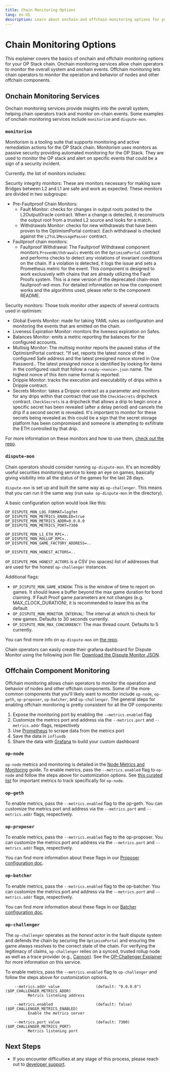 ```yaml
---
title: Chain Monitoring Options
lang: en-US
description: Learn about onchain and offchain monitoring options for your OP Stack chain.
---
```



# Chain Monitoring Options

This explainer covers the basics of onchain and offchain monitoring options for your OP Stack chain. Onchain monitoring services allow chain operators to monitor the overall system and onchain events.
Offchain monitoring lets chain operators to monitor the operation and behavior of nodes and other offchain components.

## Onchain Monitoring Services

Onchain monitoring services provide insights into the overall system, helping chain operators track and monitor on-chain events. Some examples of onchain monitoring services include `monitorism` and `dispute-mon`.

### `monitorism`

Monitorism is a tooling suite that supports monitoring and active remediation actions for the OP Stack chain. Monitorism uses monitors as passive security providing automated monitoring for the OP Stack. They are used to monitor the OP stack and alert on specific events that could be a sign of a security incident.

Currently. the list of monitors includes:

Security integrity monitors: These are monitors necessary for making sure Bridges between L2 and L1 are safe and work as expected. These monitors are divided in two subgroups:

*   Pre-Faultproof Chain Monitors:
    *   Fault Monitor: checks for changes in output roots posted to the L2OutputOracle contract. When a change is detected, it reconstructs the output root from a trusted L2 source and looks for a match..
    *   Withdrawals Monitor: checks for new withdrawals that have been proven to the OptimismPortal contract. Each withdrawal is checked against the `L2ToL1MessagePasser` contract.
*   Faultproof chain monitors:
    *   Faultproof Withdrawal: The Faultproof Withdrawal component monitors `ProvenWithdrawals` events on the `OptimismPortal` contract and performs checks to detect any violations of invariant conditions on the chain. If a violation is detected, it logs the issue and sets a Prometheus metric for the event. This component is designed to work exclusively with chains that are already utilizing the Fault Proofs system. This is a new version of the deprecated chain-mon faultproof-wd-mon. For detailed information on how the component works and the algorithms used, please refer to the component README.

Security monitors: Those tools monitor other aspects of several contracts used in optimism:

*   Global Events Monitor: made for taking YAML rules as configuration and monitoring the events that are emitted on the chain.
*   Liveness Expiration Monitor: monitors the liveness expiration on Safes.
*   Balances Monitor: emits a metric reporting the balances for the configured accounts.
*   Multisig Monitor: The multisig monitor reports the paused status of the OptimismPortal contract. "If set, reports the latest nonce of the configured Safe address and the latest presigned nonce stored in One Password.. The latest presigned nonce is identified by looking for items in the configured vault that follow a `ready-<nonce>.json` name. The highest nonce of this item name format is reported.
*   Drippie Monitor: tracks the execution and executability of drips within a Drippie contract.
*   Secrets Monitor: takes a Drippie contract as a parameter and monitors for any drips within that contract that use the `CheckSecrets` dripcheck contract. `CheckSecrets` is a dripcheck that allows a drip to begin once a specific secret has been revealed (after a delay period) and cancels the drip if a second secret is revealed. It's important to monitor for these secrets being revealed as this could be a sign that the secret storage platform has been compromised and someone is attempting to exfiltrate the ETH controlled by that drip.

For more information on these monitors and how to use them, [check out the repo](https://github.com/ethereum-optimism/monitorism?tab=readme-ov-file#monitorism).

### `dispute-mon`

Chain operators should consider running `op-dispute-mon`. It's an incredibly useful securities monitoring service to keep an eye on games, basically giving visibility into all the status of the games for the last 28 days.

`dispute-mon` is set up and built the same way as `op-challenger`. This means that you can run it the same way (run `make op-dispute-mon` in the directory).

A basic configuration option would look like this:

```
OP_DISPUTE_MON_LOG_FORMAT=logfmt
OP_DISPUTE_MON_METRICS_ENABLED=true
OP_DISPUTE_MON_METRICS_ADDR=0.0.0.0
OP_DISPUTE_MON_METRICS_PORT=7300

OP_DISPUTE_MON_L1_ETH_RPC=..
OP_DISPUTE_MON_ROLLUP_RPC=..
OP_DISPUTE_MON_GAME_FACTORY_ADDRESS=..

OP_DISPUTE_MON_HONEST_ACTORS=..
```

`OP_DISPUTE_MON_HONEST_ACTORS` is a CSV (no spaces) list of addresses that are used for the honest `op-challenger` instances.

Additional flags:

*   `OP_DISPUTE_MON_GAME_WINDOW`: This is the window of time to report on games. It should leave a buffer beyond the max game duration for bond claiming. If Fault Proof game parameters are not changes (e.g. MAX\_CLOCK\_DURATION), it is recommended to leave this as the default.
*   `OP_DISPUTE_MON_MONITOR_INTERVAL`: The interval at which to check for new games. Defaults to 30 seconds currently.
*   `OP_DISPUTE_MON_MAX_CONCURRENCY`: The max thread count. Defaults to 5 currently.

You can find more info on `op-dispute-mon` on [the repo](https://github.com/ethereum-optimism/optimism/tree/develop/op-dispute-mon).

Chain operators can easily create their grafana dashboard for Dispute Monitor using the following json file: [Download the Dispute Monitor JSON](/grafana/dispute-monitor-1718214549035.json).

## Offchain Component Monitoring

Offchain monitoring allows chain operators to monitor the operation and behavior of nodes and other offchain components. Some of the more common components that you'll likely want to monitor include `op-node`, `op-geth`, `op-proposer`, `op-batcher`, and `op-challenger`.
The general steps for enabling offchain monitoring is pretty consistent for all the OP components:

1.  Expose the monitoring port by enabling the `-—metrics.enabled` flag
2.  Customize the metrics port and address via the `--metrics.port` and `--metrics.addr` flags, respectively
3.  Use [Prometheus](https://prometheus.io/) to scrape data from the metrics port
4.  Save the data in `influxdb`
5.  Share the data with [Grafana](https://grafana.com/) to build your custom dashboard

### `op-node`

`op-node` metrics and monitoring is detailed in the [Node Metrics and Monitoring](/builders/node-operators/management/metrics) guide. To enable metrics, pass the `--metrics.enabled` flag to `op-node` and follow the steps above for customization options.
See [this curated list](/builders/node-operators/management/metrics#important-metrics) for important metrics to track specifically for `op-node`.

### `op-geth`

To enable metrics, pass the `--metrics.enabled` flag to the op-geth. You can customize the metrics port and address via the `--metrics.port` and `--metrics.addr` flags, respectively.

### `op-proposer`

To enable metrics, pass the `--metrics.enabled` flag to the op-proposer. You can customize the metrics port and address via the `--metrics.port` and `--metrics.addr` flags, respectively.

You can find more information about these flags in our [Proposer configuration doc](https://docs.optimism.io/builders/chain-operators/configuration/proposer#metricsenabled).

### `op-batcher`

To enable metrics, pass the `--metrics.enabled` flag to the op-batcher. You can customize the metrics port and address via the `--metrics.port` and `--metrics.addr` flags, respectively.

You can find more information about these flags in our [Batcher configuration doc](https://docs.optimism.io/builders/chain-operators/configuration/batcher#metricsenabled).

### `op-challenger`

The `op-challenger` operates as the *honest actor* in the fault dispute system and defends the chain by securing the `OptimismPortal` and ensuring the game always resolves to the correct state of the chain.
For verifying the legitimacy of claims, `op-challenger` relies on a synced, trusted rollup node as well as a trace provider (e.g., [Cannon](/stack/protocol/fault-proofs/cannon)). See the [OP-Challenger Explainer](/stack/protocol/fault-proofs/challenger) for more information on this service.

To enable metrics, pass the `--metrics.enabled` flag to `op-challenger` and follow the steps above for customization options.

```
    --metrics.addr value                (default: "0.0.0.0")               ($OP_CHALLENGER_METRICS_ADDR)
          Metrics listening address
   
    --metrics.enabled                   (default: false)                   ($OP_CHALLENGER_METRICS_ENABLED)
          Enable the metrics server
   
    --metrics.port value                (default: 7300)                    ($OP_CHALLENGER_METRICS_PORT)
          Metrics listening port
```

## Next Steps

*   If you encounter difficulties at any stage of this process, please reach out to [developer support](https://github.com/ethereum-optimism/developers/discussions).
